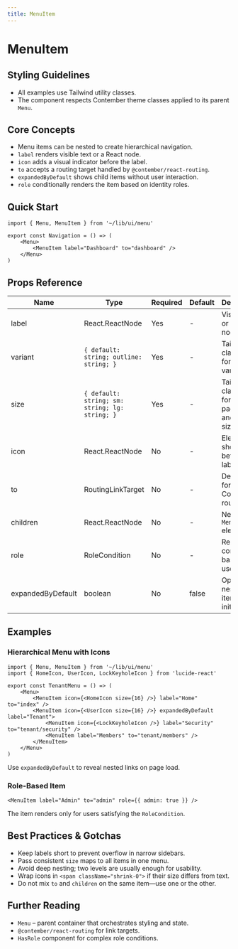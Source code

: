 ```yaml
---
title: MenuItem
---
```


<!-- Edited by human: false -->
<!-- Examples count: 15 -->
<!-- Source examples: 0 -->
<!-- Playground examples: 5 -->
<!-- External examples: 10 -->
<!-- Import examples: 6 -->

# MenuItem


## Styling Guidelines
* All examples use Tailwind utility classes.
* The component respects Contember theme classes applied to its parent `Menu`.

## Core Concepts
* Menu items can be nested to create hierarchical navigation.
* `label` renders visible text or a React node.
* `icon` adds a visual indicator before the label.
* `to` accepts a routing target handled by `@contember/react-routing`.
* `expandedByDefault` shows child items without user interaction.
* `role` conditionally renders the item based on identity roles.

## Quick Start
```tsx
import { Menu, MenuItem } from '~/lib/ui/menu'

export const Navigation = () => (
	<Menu>
		<MenuItem label="Dashboard" to="dashboard" />
	</Menu>
)
```

## Props Reference

| Name | Type | Required | Default | Description |
|------|------|----------|---------|-------------|
| label | React.ReactNode | Yes | - | Visible title or JSX node. |
| variant | `{ default: string; outline: string; }` | Yes | - | Tailwind class map for visual variants. |
| size | `{ default: string; sm: string; lg: string; }` | Yes | - | Tailwind class map for paddings and font sizes. |
| icon | React.ReactNode | No | - | Element shown before the label. |
| to | RoutingLinkTarget | No | - | Destination for Contember router. |
| children | React.ReactNode | No | - | Nested `MenuItem` elements. |
| role | RoleCondition | No | - | Render condition based on user roles. |
| expandedByDefault | boolean | No | false | Opens nested items initially. |

## Examples

### Hierarchical Menu with Icons
```tsx
import { Menu, MenuItem } from '~/lib/ui/menu'
import { HomeIcon, UserIcon, LockKeyholeIcon } from 'lucide-react'

export const TenantMenu = () => (
	<Menu>
		<MenuItem icon={<HomeIcon size={16} />} label="Home" to="index" />
		<MenuItem icon={<UserIcon size={16} />} expandedByDefault label="Tenant">
			<MenuItem icon={<LockKeyholeIcon />} label="Security" to="tenant/security" />
			<MenuItem label="Members" to="tenant/members" />
		</MenuItem>
	</Menu>
)
```
Use `expandedByDefault` to reveal nested links on page load.

### Role-Based Item
```tsx
<MenuItem label="Admin" to="admin" role={{ admin: true }} />
```
The item renders only for users satisfying the `RoleCondition`.

## Best Practices & Gotchas
* Keep labels short to prevent overflow in narrow sidebars.
* Pass consistent `size` maps to all items in one menu.
* Avoid deep nesting; two levels are usually enough for usability.
* Wrap icons in `<span className="shrink-0">` if their size differs from text.
* Do not mix `to` and `children` on the same item—use one or the other.

## Further Reading
* `Menu` – parent container that orchestrates styling and state.
* `@contember/react-routing` for link targets.
* `HasRole` component for complex role conditions.

<!-- End of Generated Documentation -->
